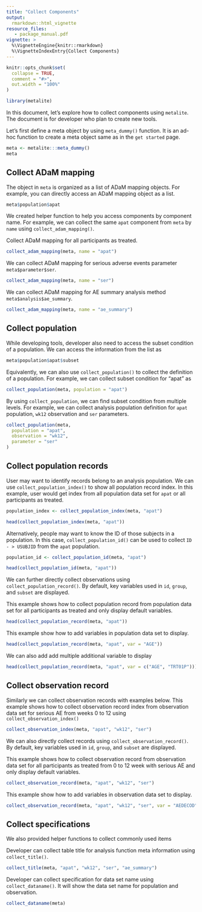 ```yaml
---
title: "Collect Components"
output:
  rmarkdown::html_vignette
resource_files:
   - package_manual.pdf
vignette: >
  %\VignetteEngine{knitr::rmarkdown}
  %\VignetteIndexEntry{Collect Components}
---
```


```r
knitr::opts_chunk$set(
  collapse = TRUE,
  comment = "#>",
  out.width = "100%"
)
```

```r
library(metalite)
```


In this document, let's explore how to collect components using `metalite`.
The document is for developer who plan to create new tools.

Let's first define a meta object by using `meta_dummy()` function.
It is an ad-hoc function to create a meta object same as in the `get started` page.

```r
meta <- metalite:::meta_dummy()
meta
```

## Collect ADaM mapping

The object in `meta` is organized as a list of ADaM mapping objects.
For example, you can directly access an ADaM mapping object as a list.

```r
meta$population$apat
```

We created helper function to help you access components by component name.
For example, we can collect the same `apat` component
from `meta` by `name` using `collect_adam_mapping()`.

Collect ADaM mapping for all participants as treated.

```r
collect_adam_mapping(meta, name = "apat")
```

We can collect ADaM mapping
for serious adverse events parameter `meta$parameter$ser`.

```r
collect_adam_mapping(meta, name = "ser")
```

We can collect ADaM mapping for AE summary analysis method `meta$analysis$ae_summary`.

```r
collect_adam_mapping(meta, name = "ae_summary")
```

## Collect population

While developing tools, developer also need to access the subset condition of a population.
We can access the information from the list as

```r
meta$population$apat$subset
```

Equivalently, we can also use  `collect_population()` to collect the definition of a population.
For example, we can collect subset condition for "apat" as

```r
collect_population(meta, population = "apat")
```

By using `collect_population`, we can find subset condition from multiple levels.
For example, we can collect analysis population definition for
`apat` population, `wk12` observation and `ser` parameters.

```r
collect_population(meta,
  population = "apat",
  observation = "wk12",
  parameter = "ser"
)
```

## Collect population records

User may want to identify records belong to an analysis population.
We can use `collect_population_index()` to show all population record index.
In this example, user would get index from all population data set for `apat` or all participants as treated.

```r
population_index <- collect_population_index(meta, "apat")
```

```r
head(collect_population_index(meta, "apat"))
```

Alternatively, people may want to know the ID of those subjects in a population.
In this case, `collect_population_id()` can be used to collect `ID - > USUBJID`
from the `apat` population.

```r
population_id <- collect_population_id(meta, "apat")
```

```r
head(collect_population_id(meta, "apat"))
```

We can further directly collect observations using `collect_population_record()`.
 By default, key variables used in `id`, `group`, and `subset` are displayed.

This example shows how to collect population record from population data set for
all participants as treated and only display default variables.

```r
head(collect_population_record(meta, "apat"))
```

This example show how to add variables in population data set to display.

```r
head(collect_population_record(meta, "apat", var = "AGE"))
```

We can also add add multiple additional variable to display

```r
head(collect_population_record(meta, "apat", var = c("AGE", "TRT01P")))
```

## Collect observation record

Similarly we can collect observation records with examples below.
This example shows how to collect observation record index
from observation data set for serious AE from weeks 0 to 12 using `collect_observation_index()`

```r
collect_observation_index(meta, "apat", "wk12", "ser")
```

We can also directly collect records using `collect_observation_record()`.
By default, key variables used in `id`, `group`, and `subset` are displayed.

This example shows how to collect observation record from observation data set
for all participants as treated from 0 to 12 week with serious AE and only display default variables.

```r
collect_observation_record(meta, "apat", "wk12", "ser")
```

This example show how to add variables in observation data set to display.

```r
collect_observation_record(meta, "apat", "wk12", "ser", var = "AEDECOD")
```

## Collect specifications

We also provided helper functions to collect commonly used items

Developer can collect table title for analysis function meta information using `collect_title()`.

```r
collect_title(meta, "apat", "wk12", "ser", "ae_summary")
```

Developer can collect specification for data set name using `collect_dataname()`.
It will show the data set name for population and observation.

```r
collect_dataname(meta)
```
